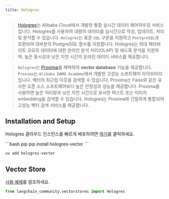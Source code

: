 ```yaml
---
title: Hologres
---
```


>[Hologres](https://www.alibabacloud.com/help/en/hologres/latest/introduction)는 Alibaba Cloud에서 개발한 통합 실시간 데이터 웨어하우징 서비스입니다. Hologres를 사용하여 대량의 데이터를 실시간으로 작성, 업데이트, 처리 및 분석할 수 있습니다.
>`Hologres`는 표준 `SQL` 구문을 지원하고 `PostgreSQL`과 호환되며 대부분의 PostgreSQL 함수를 지원합니다. Hologres는 최대 페타바이트 규모의 데이터에 대한 온라인 분석 처리(OLAP) 및 애드혹 분석을 지원하며, 높은 동시성과 낮은 지연 시간의 온라인 데이터 서비스를 제공합니다.

>`Hologres`는 [Proxima](https://www.alibabacloud.com/help/en/hologres/latest/vector-processing)를 채택하여 **vector database** 기능을 제공합니다.
>`Proxima`는 `Alibaba DAMO Academy`에서 개발한 고성능 소프트웨어 라이브러리입니다. 벡터의 최근접 이웃을 검색할 수 있습니다. Proxima는 Faiss와 같은 유사한 오픈 소스 소프트웨어보다 높은 안정성과 성능을 제공합니다. Proxima를 사용하면 높은 처리량과 낮은 지연 시간으로 유사한 텍스트 또는 이미지 embedding을 검색할 수 있습니다. Hologres는 Proxima와 긴밀하게 통합되어 고성능 벡터 검색 서비스를 제공합니다.

## Installation and Setup

Hologres 클라우드 인스턴스를 빠르게 배포하려면 [여기](https://www.alibabacloud.com/zh/product/hologres)를 클릭하세요.

<CodeGroup>
```bash pip
pip install hologres-vector
```

```bash uv
uv add hologres-vector
```
</CodeGroup>

## Vector Store

[사용 예제](/oss/integrations/vectorstores/hologres)를 참조하세요.

```python
from langchain_community.vectorstores import Hologres
```